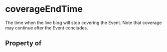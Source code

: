   

# coverageEndTime

The time when the live blog will stop covering the Event. Note that coverage may continue after the Event concludes.

## Property of



